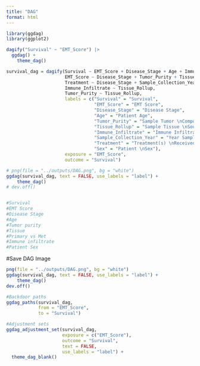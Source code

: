 ```yaml
---
title: "DAG"
format: html
---
```


```r

library(ggdag)
library(ggplot2)

```

```r

dagify("Survival" ~ "EMT_Score") |> 
  ggdag() +
    theme_dag()

```

```r

survival_dag = dagify(Survival ~ EMT_Score + Disease_Stage + Age + Immune_Infiltrate + Sample_Collection_Year + Treatment + Sex,
                      EMT_Score ~ Disease_Stage + Tumor_Purity + Tissue_Rollup,
                      Treatment ~ Disease_Stage + Sample_Collection_Year,
                      Immune_Infiltrate ~ Tissue_Rollup,
                      Tumor_Purity ~ Tissue_Rollup,
                      labels = c("Survival" = "Survival",
                                 "EMT_Score" = "EMT Score",
                                 "Disease_Stage" = "Disease Stage",
                                 "Age" = "Patient Age",
                                 "Tumor_Purity" = "Sample Tumor \nComposition",
                                 "Tissue_Rollup" = "Sample Tissue \nSource",
                                 "Immune_Infiltrate" = "Immune Infiltrate",
                                 "Sample_Collection_Year" = "Year Sample \nCollected",
                                 "Treatment" = "Treatment(s) \nReceived",
                                 "Sex" = "Patient \nSex"),
                      exposure = "EMT_Score",
                      outcome = "Survival")

# png(file = "../outputs/DAG.png", bg = "white")
ggdag(survival_dag, text = FALSE, use_labels = "label") +
    theme_dag()
# dev.off()


#Survival
#EMT Score
#Disease Stage
#Age
#Tumor purity
#Tissue
#Primary vs Met
#Immune infiltrate
#Patient Sex


```
#Save DAG Image
```r

png(file = "../outputs/DAG.png", bg = "white")
ggdag(survival_dag, text = FALSE, use_labels = "label") +
    theme_dag()
dev.off()

```


```r

#Backdoor paths
ggdag_paths(survival_dag,
            from = "EMT_Score",
            to = "Survival") 

#Adjustment sets
ggdag_adjustment_set(survival_dag,
                     exposure = c("EMT_Score"),
                     outcome = "Survival",
                     text = FALSE,
                     use_labels = "label") +
  theme_dag_blank()

```

